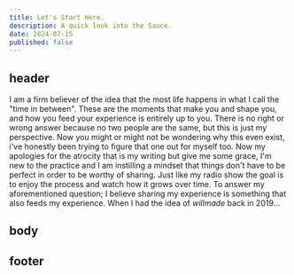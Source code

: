 ```yaml
---
title: Let's Start Here.
description: A quick look into the Sauce.
date: 2024-07-15
published: false
---
```


## header

I am a firm believer of the idea that the most life happens in what I call the "time in between". These are the moments that make you and shape you, and how you feed your experience is entirely up to you. There is no right or wrong answer because no two people are the same, but this is just my perspective. Now you might or might not be wondering why this even exist, i've honestly been trying to figure that one out for myself too. Now my apologies for the atrocity that is my writing but give me some grace, I'm new to the practice and I am instilling a mindset that things don't have to be perfect in order to be worthy of sharing. Just like my radio show the goal is to enjoy the process and watch how it grows over time. To answer my aforementioned question; I believe sharing my experience is something that also feeds my experience. When I had the idea of *willmade* back in 2019...

## body

## footer
